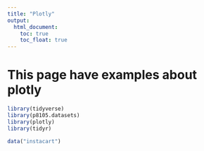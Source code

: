 ```yaml
---
title: "Plotly"
output: 
  html_document:
    toc: true
    toc_float: true
---
```


# This page have examples about plotly
```r
library(tidyverse)
library(p8105.datasets)
library(plotly)
library(tidyr)
```

```r
data("instacart")
```

